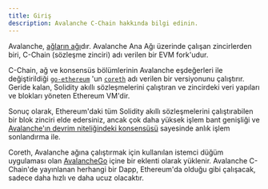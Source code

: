 ```yaml
---
title: Giriş
description: Avalanche C-Chain hakkında bilgi edinin.
---
```


Avalanche, [ağların ağı](/learn/primary-network)dır. Avalanche Ana Ağı üzerinde çalışan zincirlerden biri, C-Chain (sözleşme zinciri) adı verilen bir EVM fork'udur.

C-Chain, ağ ve konsensüs bölümlerinin Avalanche eşdeğerleri ile değiştirildiği [`go-ethereum`](https://geth.ethereum.org/docs/rpc/server) 'un [`coreth`](https://github.com/ava-labs/coreth) adı verilen bir versiyonunu çalıştırır. Geride kalan, Solidity akıllı sözleşmelerini çalıştıran ve zincirdeki veri yapıları ve blokları yöneten Ethereum VM'dir.

Sonuç olarak, Ethereum'daki tüm Solidity akıllı sözleşmelerini çalıştırabilen bir blok zinciri elde edersiniz, ancak çok daha yüksek işlem bant genişliği ve [Avalanche'ın devrim niteliğindeki konsensüsü](/learn/avalanche-consensus) sayesinde anlık işlem sonlandırma ile.

Coreth, Avalanche ağına çalıştırmak için kullanılan istemci düğüm uygulaması olan [AvalancheGo](https://github.com/ava-labs/avalanchego) içine bir eklenti olarak yüklenir. Avalanche C-Chain'de yayınlanan herhangi bir Dapp, Ethereum'da olduğu gibi çalışacak, sadece daha hızlı ve daha ucuz olacaktır.
